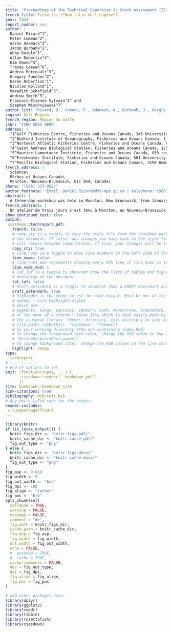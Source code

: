 ```yaml
---
title: "Proceedings of the Technical Expertise in Stock Assessment (TESA) national workshop on 'Best practices in age estimation', 31 January to 02 February 2023 in Moncton, New Brunswick"
french_title: Titre ici (*Nom latin de l'espèce*)
year: 2024
report_number: nnn
author: |
  Daniel Ricard^1^,
  Peter Comeau^2^,
  Aaron Adamack^3^,
  Jacob Burbank^1^,
  Abby Daigle^1^,
  Allan Debertin^4^,
  Kim Emond^5^,
  Tracey Loewen^6^,
  Andrea Perreault^3^,
  Gregory Puncher^2^,
  Karen Robertson^1^,
  Nicolas Rolland^1^,
  Meredith Schofield^3^,
  Andrew Smith^5^,
  Francois-Étienne Sylvain^1^ and
  Stephen Wischniowski^7^
author_list: "Ricard, D., Comeau, P., Adamack, A., Burbank, J., Daigle, A., Debertin, A., Emond, K., Loewen, T., Perreault, A., Puncher, G., Robertson, K., Rolland, N., Schofield, M., Smith, A., Sylvain, F.-É. and Wischniowski, S."
region: Gulf Region
french_region: Région du Golfe
isbn: "ISBN GOES HERE"
address: |
  ^1^Gulf Fisheries Centre, Fisheries and Oceans Canada, 343 Université Avenue, Moncton, New Brunswick, E1C 9B6\
  ^2^Bedford Institute of Oceanography, Fisheries and Oceans Canada, 1 Challenger Dr., Dartmouth, Nova Scotia, B2Y 4A2\
  ^3^Nortwest Atlantic Fisheries Centre, Fisheries and Oceans Canada, 80 E White Hills Rd, St. John's, Newfoundland and Labrador, A1A 5J7\
  ^4^Saint Andrews Biological Station, Fisheries and Oceans Canada, 125 Marine Science Dr., St. Andrews, New Brunswick, E5B 0E4\
  ^5^Maurice Lamontagne Institute, Fisheries and Oceans Canada, 850 route de la Mer, Mont-Joli, Québec, QC G5H 3Z4\
  ^6^Freshwater Institute, Fisheries and Oceans Canada, 501 University Crescent, Winnipeg, Manitoba, R3T 2N6\
  ^7^Pacific Biological Station, Fisheries and Oceans Canada, 3190 Hammond Bay Road, Nanaimo, British Columbia, V9T 6N7\
french_address: |
  Science\
  Pêches et Océans Canada\
  Moncton, Nouveau-Brunswick, E1C 5K4, Canada\
phone: "(506) 377-9527"
author_footnote: "Email: Daniel.Ricard@dfo-mpo.gc.ca | telephone: (506) 377-9527"
abstract: |
  A three-day workshop was held in Moncton, New Brunswick, from January 31 to February 02 2023. The aim of the workshop was to examine and discuss best practices in the use of structures for age estimation. A summary of the different presentations is given along with a brief overview of discussions that took place during the workshop. A total of 41 recommended best practices are formulated to provide guidance for practitioners involved in the collection of otoliths and other hard parts, and in analyses of age estimates.
french_abstract: |
  Un atelier de trois jours s'est tenu à Moncton, au Nouveau-Brunswick, du 31 janvier au 2 février 2023. Le but de l'atelier était d'examiner et de discuter des meilleures pratiques en matière d'utilisation de structures pour l'estimation de l'âge. Un résumé des différentes présentations est donné ainsi qu'un bref aperçu des discussions qui ont eu lieu au cours de l'atelier. Un total de 41 recommandations des meilleures pratiques sont formulées pour guider les praticiens impliqués dans la collecte d'otolithes et d'autres parties dures, et dans l’analyse des estimations d’âge.
show_continued_text: true 
output:
 csasdown::techreport_pdf:
   french: false
   # copy_sty is a toggle to copy the style file from the csasdown package every time you compile
   # the document. If false, any changes you have made to the style file in your project
   # will remain between compilations. If true, your changes will be lost when you compile
   copy_sty: true
   # line_nums is a toggle to show line numbers on the left side of the page. 
   line_nums: false
   # line_nums_mod represents showing every Nth line if line_nums is true
   line_nums_mod: 1
   # lot_lof is a toggle to show/not show the lists of tables and figures at the
   # beginning of the document
   lot_lof: false
   # draft_watermark is a toggle to show/not show a DRAFT watermark across every page
   draft_watermark: true
   # highlight is the theme to use for code output. Must be one of the list given by:
   # pandoc --list-highlight-styles
   # which are:
   # pygments, tango, espresso, zenburn, kate, monochrome, breezedark, haddock
   # or the name of a custom *.latex file which is most easily made by copying one from 
   # the csasdown library 'themes' directory, this directory on your machine:
   # file.path(.libPaths(), "csasdown", "themes")
   # to your working directory (the one containing index.Rmd)
   # To change the foreground text color, change the RGB value in the line containing
   # 'DefineVerbatimEnvironment'
   # To change background color, change the RGB values in the line containing 'shadecolor'
   highlight: tango
type:
  techreport
# ------------
# End of options to set
knit: (function(input, ...) {
       csasdown::render('_bookdown.yml')
      })
site: bookdown::bookdown_site
link-citations: true
bibliography: bib/refs.bib
# Any extra LaTeX code for the header:
header-includes:
 - \usepackage{float}
---
```


```r
library(knitr)
if (is_latex_output()) {
  knitr_figs_dir <- "knitr-figs-pdf/"
  knitr_cache_dir <- "knitr-cache-pdf/"
  fig_out_type <- "png"
} else {
  knitr_figs_dir <- "knitr-figs-docx/"
  knitr_cache_dir <- "knitr-cache-docx/"
  fig_out_type <- "png"
}
fig_asp <- 0.618
fig_width <- 9
fig_out_width <- "6in"
fig_dpi <- 180
fig_align <- "center"
fig_pos <- "htb"
opts_chunk$set(
  collapse = TRUE,
  warning = FALSE,
  message = FALSE,
  comment = "#>",
  fig.path = knitr_figs_dir,
  cache.path = knitr_cache_dir,
  fig.asp = fig_asp,
  fig.width = fig_width,
  out.width = fig_out_width,
  echo = FALSE,
  #  autodep = TRUE,
  #  cache = TRUE,
  cache.comments = FALSE,
  dev = fig_out_type,
  dpi = fig_dpi,
  fig.align = fig_align,
  fig.pos = fig_pos
)
```

```r
# add other packages here:
library(dplyr)
library(ggplot2)
library(readr)
library(tibble)
library(rosettafish)
library(csasdown)
```
